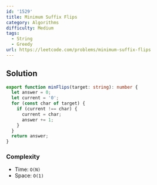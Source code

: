 ```yaml
---
id: '1529'
title: Minimum Suffix Flips
category: Algorithms
difficulty: Medium
tags:
  - String
  - Greedy
url: https://leetcode.com/problems/minimum-suffix-flips
---
```


## Solution

```typescript filename="solution.ts" copy
export function minFlips(target: string): number {
  let answer = 0;
  let current = '0';
  for (const char of target) {
    if (current !== char) {
      current = char;
      answer += 1;
    }
  }
  return answer;
}
```

### Complexity

- Time: `O(N)`
- Space: `O(1)`
